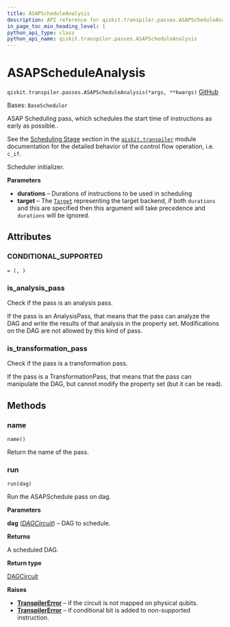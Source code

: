 ```yaml
---
title: ASAPScheduleAnalysis
description: API reference for qiskit.transpiler.passes.ASAPScheduleAnalysis
in_page_toc_min_heading_level: 1
python_api_type: class
python_api_name: qiskit.transpiler.passes.ASAPScheduleAnalysis
---
```


# ASAPScheduleAnalysis

<span id="qiskit.transpiler.passes.ASAPScheduleAnalysis" />

`qiskit.transpiler.passes.ASAPScheduleAnalysis(*args, **kwargs)` [GitHub](https://github.com/qiskit/qiskit/tree/stable/0.25/qiskit/transpiler/passes/scheduling/scheduling/asap.py "view source code")

Bases: `BaseScheduler`

ASAP Scheduling pass, which schedules the start time of instructions as early as possible..

See the [Scheduling Stage](transpiler#scheduling-stage) section in the [`qiskit.transpiler`](transpiler#module-qiskit.transpiler "qiskit.transpiler") module documentation for the detailed behavior of the control flow operation, i.e. `c_if`.

Scheduler initializer.

**Parameters**

*   **durations** – Durations of instructions to be used in scheduling
*   **target** – The [`Target`](qiskit.transpiler.Target "qiskit.transpiler.Target") representing the target backend, if both `durations` and this are specified then this argument will take precedence and `durations` will be ignored.

## Attributes

<span id="qiskit.transpiler.passes.ASAPScheduleAnalysis.CONDITIONAL_SUPPORTED" />

### CONDITIONAL\_SUPPORTED

`= (, )`

<span id="qiskit.transpiler.passes.ASAPScheduleAnalysis.is_analysis_pass" />

### is\_analysis\_pass

Check if the pass is an analysis pass.

If the pass is an AnalysisPass, that means that the pass can analyze the DAG and write the results of that analysis in the property set. Modifications on the DAG are not allowed by this kind of pass.

<span id="qiskit.transpiler.passes.ASAPScheduleAnalysis.is_transformation_pass" />

### is\_transformation\_pass

Check if the pass is a transformation pass.

If the pass is a TransformationPass, that means that the pass can manipulate the DAG, but cannot modify the property set (but it can be read).

## Methods

### name

<span id="qiskit.transpiler.passes.ASAPScheduleAnalysis.name" />

`name()`

Return the name of the pass.

### run

<span id="qiskit.transpiler.passes.ASAPScheduleAnalysis.run" />

`run(dag)`

Run the ASAPSchedule pass on dag.

**Parameters**

**dag** ([*DAGCircuit*](qiskit.dagcircuit.DAGCircuit "qiskit.dagcircuit.DAGCircuit")) – DAG to schedule.

**Returns**

A scheduled DAG.

**Return type**

[DAGCircuit](qiskit.dagcircuit.DAGCircuit "qiskit.dagcircuit.DAGCircuit")

**Raises**

*   [**TranspilerError**](transpiler#qiskit.transpiler.TranspilerError "qiskit.transpiler.TranspilerError") – if the circuit is not mapped on physical qubits.
*   [**TranspilerError**](transpiler#qiskit.transpiler.TranspilerError "qiskit.transpiler.TranspilerError") – if conditional bit is added to non-supported instruction.

